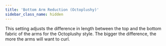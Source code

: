 ```yaml
---
title: 'Bottom Arm Reduction (Octoplushy)'
sidebar_class_name: hidden
---
```


This setting adjusts the difference in length between the top and the bottom fabric of the arms for the Octoplushy style.
The bigger the difference, the more the arms will want to curl.
